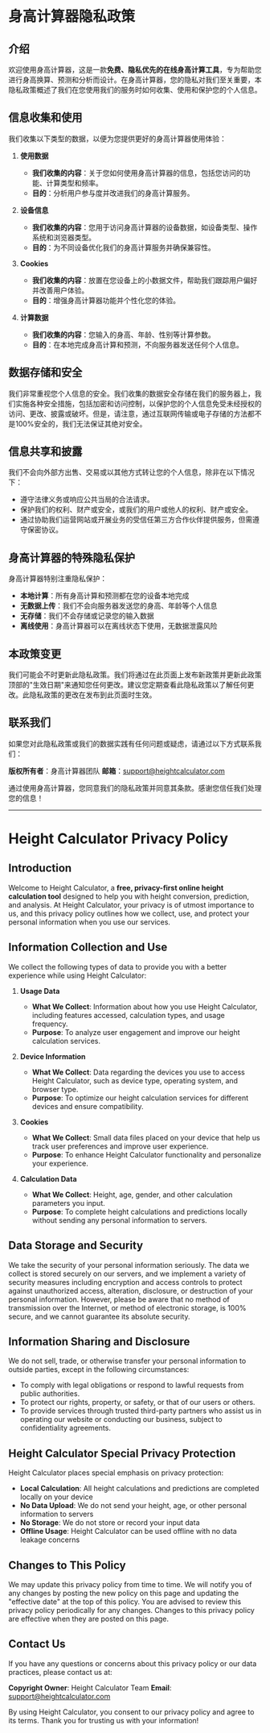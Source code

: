 # 身高计算器隐私政策

## 介绍

欢迎使用身高计算器，这是一款**免费、隐私优先的在线身高计算工具**，专为帮助您进行身高换算、预测和分析而设计。在身高计算器，您的隐私对我们至关重要，本隐私政策概述了我们在您使用我们的服务时如何收集、使用和保护您的个人信息。

## 信息收集和使用

我们收集以下类型的数据，以便为您提供更好的身高计算器使用体验：

1. **使用数据**

   - **我们收集的内容**：关于您如何使用身高计算器的信息，包括您访问的功能、计算类型和频率。
   - **目的**：分析用户参与度并改进我们的身高计算服务。

2. **设备信息**

   - **我们收集的内容**：您用于访问身高计算器的设备数据，如设备类型、操作系统和浏览器类型。
   - **目的**：为不同设备优化我们的身高计算服务并确保兼容性。

3. **Cookies**

   - **我们收集的内容**：放置在您设备上的小数据文件，帮助我们跟踪用户偏好并改善用户体验。
   - **目的**：增强身高计算器功能并个性化您的体验。

4. **计算数据**
   - **我们收集的内容**：您输入的身高、年龄、性别等计算参数。
   - **目的**：在本地完成身高计算和预测，不向服务器发送任何个人信息。

## 数据存储和安全

我们非常重视您个人信息的安全。我们收集的数据安全存储在我们的服务器上，我们实施各种安全措施，包括加密和访问控制，以保护您的个人信息免受未经授权的访问、更改、披露或破坏。但是，请注意，通过互联网传输或电子存储的方法都不是100%安全的，我们无法保证其绝对安全。

## 信息共享和披露

我们不会向外部方出售、交易或以其他方式转让您的个人信息，除非在以下情况下：

- 遵守法律义务或响应公共当局的合法请求。
- 保护我们的权利、财产或安全，或我们的用户或他人的权利、财产或安全。
- 通过协助我们运营网站或开展业务的受信任第三方合作伙伴提供服务，但需遵守保密协议。

## 身高计算器的特殊隐私保护

身高计算器特别注重隐私保护：

- **本地计算**：所有身高计算和预测都在您的设备本地完成
- **无数据上传**：我们不会向服务器发送您的身高、年龄等个人信息
- **无存储**：我们不会存储或记录您的输入数据
- **离线使用**：身高计算器可以在离线状态下使用，无数据泄露风险

## 本政策变更

我们可能会不时更新此隐私政策。我们将通过在此页面上发布新政策并更新此政策顶部的"生效日期"来通知您任何更改。建议您定期查看此隐私政策以了解任何更改。此隐私政策的更改在发布到此页面时生效。

## 联系我们

如果您对此隐私政策或我们的数据实践有任何问题或疑虑，请通过以下方式联系我们：

**版权所有者**：身高计算器团队
**邮箱**：[support@heightcalculator.com](mailto:support@heightcalculator.com)

通过使用身高计算器，您同意我们的隐私政策并同意其条款。感谢您信任我们处理您的信息！

---

# Height Calculator Privacy Policy

## Introduction

Welcome to Height Calculator, a **free, privacy-first online height calculation tool** designed to help you with height conversion, prediction, and analysis. At Height Calculator, your privacy is of utmost importance to us, and this privacy policy outlines how we collect, use, and protect your personal information when you use our services.

## Information Collection and Use

We collect the following types of data to provide you with a better experience while using Height Calculator:

1. **Usage Data**

   - **What We Collect**: Information about how you use Height Calculator, including features accessed, calculation types, and usage frequency.
   - **Purpose**: To analyze user engagement and improve our height calculation services.

2. **Device Information**

   - **What We Collect**: Data regarding the devices you use to access Height Calculator, such as device type, operating system, and browser type.
   - **Purpose**: To optimize our height calculation services for different devices and ensure compatibility.

3. **Cookies**

   - **What We Collect**: Small data files placed on your device that help us track user preferences and improve user experience.
   - **Purpose**: To enhance Height Calculator functionality and personalize your experience.

4. **Calculation Data**
   - **What We Collect**: Height, age, gender, and other calculation parameters you input.
   - **Purpose**: To complete height calculations and predictions locally without sending any personal information to servers.

## Data Storage and Security

We take the security of your personal information seriously. The data we collect is stored securely on our servers, and we implement a variety of security measures including encryption and access controls to protect against unauthorized access, alteration, disclosure, or destruction of your personal information. However, please be aware that no method of transmission over the Internet, or method of electronic storage, is 100% secure, and we cannot guarantee its absolute security.

## Information Sharing and Disclosure

We do not sell, trade, or otherwise transfer your personal information to outside parties, except in the following circumstances:

- To comply with legal obligations or respond to lawful requests from public authorities.
- To protect our rights, property, or safety, or that of our users or others.
- To provide services through trusted third-party partners who assist us in operating our website or conducting our business, subject to confidentiality agreements.

## Height Calculator Special Privacy Protection

Height Calculator places special emphasis on privacy protection:

- **Local Calculation**: All height calculations and predictions are completed locally on your device
- **No Data Upload**: We do not send your height, age, or other personal information to servers
- **No Storage**: We do not store or record your input data
- **Offline Usage**: Height Calculator can be used offline with no data leakage concerns

## Changes to This Policy

We may update this privacy policy from time to time. We will notify you of any changes by posting the new policy on this page and updating the "effective date" at the top of this policy. You are advised to review this privacy policy periodically for any changes. Changes to this privacy policy are effective when they are posted on this page.

## Contact Us

If you have any questions or concerns about this privacy policy or our data practices, please contact us at:

**Copyright Owner**: Height Calculator Team
**Email**: [support@heightcalculator.com](mailto:support@heightcalculator.com)

By using Height Calculator, you consent to our privacy policy and agree to its terms. Thank you for trusting us with your information!